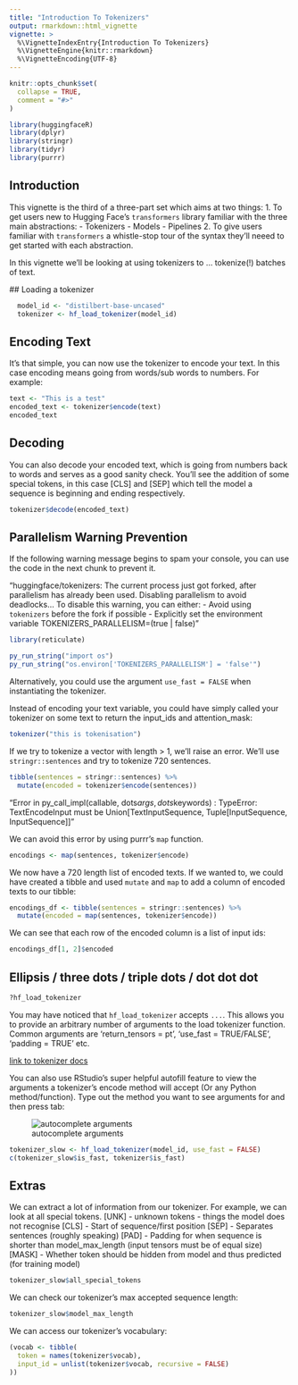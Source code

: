 ```yaml
---
title: "Introduction To Tokenizers"
output: rmarkdown::html_vignette
vignette: >
  %\VignetteIndexEntry{Introduction To Tokenizers}
  %\VignetteEngine{knitr::rmarkdown}
  %\VignetteEncoding{UTF-8}
---
```


```r
knitr::opts_chunk$set(
  collapse = TRUE,
  comment = "#>"
)
```

```r
library(huggingfaceR)
library(dplyr)
library(stringr)
library(tidyr)
library(purrr)
```



## Introduction

This vignette is the third of a three-part set which aims at two things: 
1. To get users new to Hugging Face's `transformers` library familiar with the three main abstractions:
  - Tokenizers
  - Models
  - Pipelines
2. To give users familiar with `transformers` a whistle-stop tour of the syntax they'll neeed to get started with each abstraction.

In this vignette we'll be looking at using tokenizers to ... tokenize(!) batches of text.

\## Loading a tokenizer

```r
  model_id <- "distilbert-base-uncased"
  tokenizer <- hf_load_tokenizer(model_id)
```

## Encoding Text

It's that simple, you can now use the tokenizer to encode your text. In this case encoding means going from words/sub words to numbers. For example:

```r
text <- "This is a test"
encoded_text <- tokenizer$encode(text)
encoded_text

```

## Decoding

You can also decode your encoded text, which is going from numbers back to words and serves as a good sanity check. You'll see the addition of some special tokens, in this case [CLS] and [SEP] which tell the model a sequence is beginning and ending respectively.

```r
tokenizer$decode(encoded_text)
```

## Parallelism Warning Prevention

If the following warning message begins to spam your console, you can use the code in the next chunk to prevent it.

"huggingface/tokenizers: The current process just got forked, after parallelism has already been used. Disabling parallelism to avoid deadlocks... To disable this warning, you can either: - Avoid using `tokenizers` before the fork if possible - Explicitly set the environment variable TOKENIZERS_PARALLELISM=(true \| false)"

```r
library(reticulate)

py_run_string("import os")
py_run_string("os.environ['TOKENIZERS_PARALLELISM'] = 'false'")
```

Alternatively, you could use the argument `use_fast = FALSE` when instantiating the tokenizer.

Instead of encoding your text variable, you could have simply called your tokenizer on some text to return the input_ids and attention_mask:

```r
tokenizer("this is tokenisation")
```

If we try to tokenize a vector with length \> 1, we'll raise an error. We'll use `stringr::sentences` and try to tokenize 720 sentences.

```r
tibble(sentences = stringr::sentences) %>%
  mutate(encoded = tokenizer$encode(sentences))
```

"Error in py_call_impl(callable, dots$args, dots$keywords) : TypeError: TextEncodeInput must be Union[TextInputSequence, Tuple[InputSequence, InputSequence]]"

We can avoid this error by using purrr's `map` function.

```r
encodings <- map(sentences, tokenizer$encode)
```

We now have a 720 length list of encoded texts. If we wanted to, we could have created a tibble and used `mutate` and `map` to add a column of encoded texts to our tibble:

```r
encodings_df <- tibble(sentences = stringr::sentences) %>%
  mutate(encoded = map(sentences, tokenizer$encode))
```

We can see that each row of the encoded column is a list of input ids:

```r
encodings_df[1, 2]$encoded
```

## Ellipsis / three dots / triple dots / dot dot dot

```r
?hf_load_tokenizer
```

You may have noticed that `hf_load_tokenizer` accepts `...`. This allows you to provide an arbitrary number of arguments to the load tokenizer function. Common arguments are 'return_tensors = pt', 'use_fast = TRUE/FALSE', 'padding = TRUE' etc.

[link to tokenizer docs](https://huggingface.co/docs/transformers/main_classes/tokenizer)

You can also use RStudio's super helpful autofill feature to view the arguments a tokenizer's encode method will accept (Or any Python method/function). Type out the method you want to see arguments for and then press tab:

![autocomplete arguments](images/rstudio_autocomplete.png)

```r
tokenizer_slow <- hf_load_tokenizer(model_id, use_fast = FALSE)
c(tokenizer_slow$is_fast, tokenizer$is_fast)
```

## Extras

We can extract a lot of information from our tokenizer. For example, we can look at all special tokens.
[UNK] - unknown tokens - things the model does not recognise
[CLS] - Start of sequence/first position
[SEP] - Separates sentences (roughly speaking)
[PAD] - Padding for when sequence is shorter than model_max_length (input tensors must be of equal size)
[MASK] - Whether token should be hidden from model and thus predicted (for training model)

```r
tokenizer_slow$all_special_tokens
```

We can check our tokenizer's max accepted sequence length:
```r
tokenizer_slow$model_max_length
```

We can access our tokenizer's vocabulary:
```r
(vocab <- tibble(
  token = names(tokenizer$vocab),
  input_id = unlist(tokenizer$vocab, recursive = FALSE)
))

```

